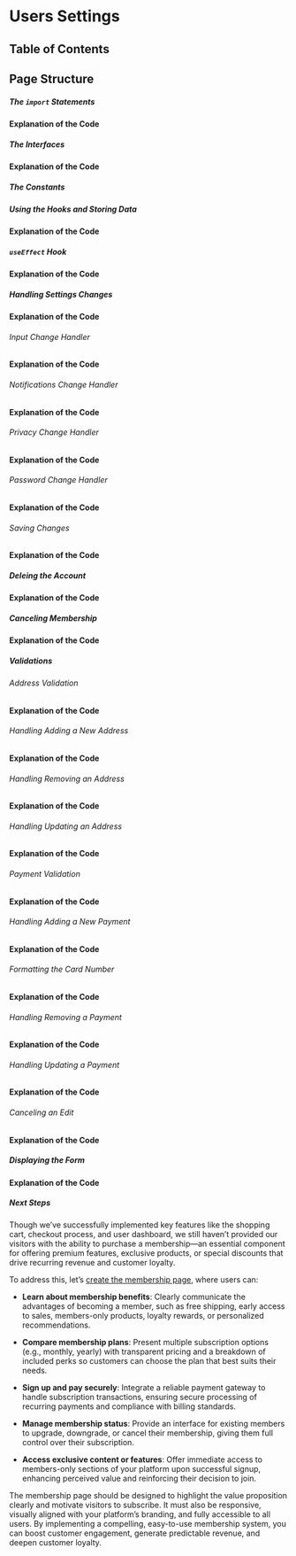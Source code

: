 
# Users Settings

## Table of Contents

## Page Structure

##### The `import` Statements

#### Explanation of the Code

##### The Interfaces

#### Explanation of the Code

##### The Constants

##### Using the Hooks and Storing Data

#### Explanation of the Code

##### `useEffect` Hook

#### Explanation of the Code

##### Handling Settings Changes

#### Explanation of the Code

###### Input Change Handler

#### Explanation of the Code

###### Notifications Change Handler

#### Explanation of the Code

###### Privacy Change Handler

#### Explanation of the Code

###### Password Change Handler

#### Explanation of the Code

###### Saving Changes

#### Explanation of the Code

##### Deleing the Account

#### Explanation of the Code

##### Canceling Membership

#### Explanation of the Code

##### Validations

###### Address Validation

#### Explanation of the Code

###### Handling Adding a New Address

#### Explanation of the Code

###### Handling Removing an Address

#### Explanation of the Code

###### Handling Updating an Address

#### Explanation of the Code

###### Payment Validation

#### Explanation of the Code

###### Handling Adding a New Payment

#### Explanation of the Code

###### Formatting the Card Number

#### Explanation of the Code

###### Handling Removing a Payment

#### Explanation of the Code

###### Handling Updating a Payment

#### Explanation of the Code

###### Canceling an Edit

#### Explanation of the Code

##### Displaying the Form

#### Explanation of the Code

##### Next Steps

Though we’ve successfully implemented key features like the shopping cart, checkout process, and user dashboard, we still haven’t provided our visitors with the ability to purchase a membership—an essential component for offering premium features, exclusive products, or special discounts that drive recurring revenue and customer loyalty.

To address this, let’s [create the membership page](/ecommerce-platform/creating-the-pages/membership), where users can:

- **Learn about membership benefits**:
  Clearly communicate the advantages of becoming a member, such as free shipping, early access to sales, members-only products, loyalty rewards, or personalized recommendations.

- **Compare membership plans**:
  Present multiple subscription options (e.g., monthly, yearly) with transparent pricing and a breakdown of included perks so customers can choose the plan that best suits their needs.

- **Sign up and pay securely**:
  Integrate a reliable payment gateway to handle subscription transactions, ensuring secure processing of recurring payments and compliance with billing standards.

- **Manage membership status**:
  Provide an interface for existing members to upgrade, downgrade, or cancel their membership, giving them full control over their subscription.

- **Access exclusive content or features**:
  Offer immediate access to members-only sections of your platform upon successful signup, enhancing perceived value and reinforcing their decision to join.

The membership page should be designed to highlight the value proposition clearly and motivate visitors to subscribe. It must also be responsive, visually aligned with your platform’s branding, and fully accessible to all users. By implementing a compelling, easy-to-use membership system, you can boost customer engagement, generate predictable revenue, and deepen customer loyalty.

<BackToTop />
